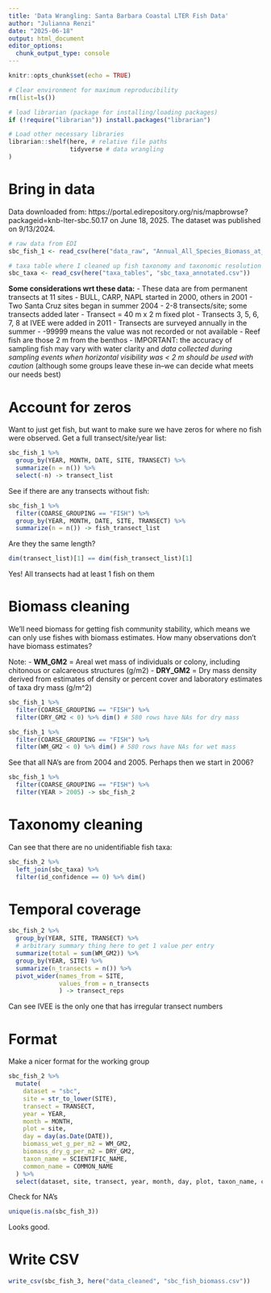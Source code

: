 ```yaml
---
title: 'Data Wrangling: Santa Barbara Coastal LTER Fish Data'
author: "Julianna Renzi"
date: "2025-06-18"
output: html_document
editor_options: 
  chunk_output_type: console
---
```


```r
knitr::opts_chunk$set(echo = TRUE)
```

```r
# Clear environment for maximum reproducibility
rm(list=ls())

# load librarian (package for installing/loading packages)
if (!require("librarian")) install.packages("librarian")

# Load other necessary libraries
librarian::shelf(here, # relative file paths
                 tidyverse # data wrangling
)
```

# Bring in data

Data downloaded from: https://portal.edirepository.org/nis/mapbrowse?packageid=knb-lter-sbc.50.17 on June 18, 2025. The dataset was published on 9/13/2024.

```r
# raw data from EDI
sbc_fish_1 <- read_csv(here("data_raw", "Annual_All_Species_Biomass_at_transect_20240823.csv"))

# taxa table where I cleaned up fish taxonomy and taxonomic resolution
sbc_taxa <- read_csv(here("taxa_tables", "sbc_taxa_annotated.csv"))
```

**Some considerations wrt these data:**
- These data are from permanent transects at 11 sites
- BULL, CARP, NAPL started in 2000, others in 2001
- Two Santa Cruz sites began in summer 2004
- 2-8 transects/site; some transects added later
- Transect = 40 m x 2 m fixed plot
- Transects 3, 5, 6, 7, 8 at IVEE were added in 2011
- Transects are surveyed annually in the summer
- -99999 means the value was not recorded or not available 
- Reef fish are those 2 m from the benthos
- IMPORTANT: the accuracy of sampling fish may vary with water clarity and *data collected during sampling events when horizontal visibility was < 2 m should be used with caution* (although some groups leave these in--we can decide what meets our needs best)

# Account for zeros

Want to just get fish, but want to make sure we have zeros for where no fish were observed. Get a full transect/site/year list:

```r
sbc_fish_1 %>% 
  group_by(YEAR, MONTH, DATE, SITE, TRANSECT) %>% 
  summarize(n = n()) %>% 
  select(-n) -> transect_list
```

See if there are any transects without fish:

```r
sbc_fish_1 %>% 
  filter(COARSE_GROUPING == "FISH") %>% 
  group_by(YEAR, MONTH, DATE, SITE, TRANSECT) %>% 
  summarize(n = n()) -> fish_transect_list
```

Are they the same length?

```r
dim(transect_list)[1] == dim(fish_transect_list)[1]
```

Yes! All transects had at least 1 fish on them

# Biomass cleaning

We'll need biomass for getting fish community stability, which means we can only use fishes with biomass estimates. How many observations don't have biomass estimates?

Note:
- **WM_GM2** = Areal wet mass of individuals or colony, including chitonous or calcareous structures (g/m2)
- **DRY_GM2** = Dry mass density derived from estimates of density or percent cover and laboratory estimates of taxa dry mass (g/m^2)

```r
sbc_fish_1 %>% 
  filter(COARSE_GROUPING == "FISH") %>% 
  filter(DRY_GM2 < 0) %>% dim() # 580 rows have NAs for dry mass

sbc_fish_1 %>% 
  filter(COARSE_GROUPING == "FISH") %>% 
  filter(WM_GM2 < 0) %>% dim() # 580 rows have NAs for wet mass
```

See that all NA's are from 2004 and 2005. Perhaps then we start in 2006?

```r
sbc_fish_1 %>% 
  filter(COARSE_GROUPING == "FISH") %>% 
  filter(YEAR > 2005) -> sbc_fish_2
```

# Taxonomy cleaning

Can see that there are no unidentifiable fish taxa:

```r
sbc_fish_2 %>% 
  left_join(sbc_taxa) %>% 
  filter(id_confidence == 0) %>% dim()
```

# Temporal coverage

```r
sbc_fish_2 %>% 
  group_by(YEAR, SITE, TRANSECT) %>% 
  # arbitrary summary thing here to get 1 value per entry
  summarize(total = sum(WM_GM2)) %>% 
  group_by(YEAR, SITE) %>% 
  summarize(n_transects = n()) %>% 
  pivot_wider(names_from = SITE,
              values_from = n_transects
              ) -> transect_reps
```

Can see IVEE is the only one that has irregular transect numbers

# Format

Make a nicer format for the working group

```r
sbc_fish_2 %>% 
  mutate(
    dataset = "sbc",
    site = str_to_lower(SITE),
    transect = TRANSECT,
    year = YEAR,
    month = MONTH,
    plot = site,
    day = day(as.Date(DATE)),
    biomass_wet_g_per_m2 = WM_GM2,
    biomass_dry_g_per_m2 = DRY_GM2,
    taxon_name = SCIENTIFIC_NAME, 
    common_name = COMMON_NAME
  ) %>% 
  select(dataset, site, transect, year, month, day, plot, taxon_name, common_name, biomass_wet_g_per_m2, biomass_dry_g_per_m2) -> sbc_fish_3
```

Check for NA's

```r
unique(is.na(sbc_fish_3))
```

Looks good.

# Write CSV

```r
write_csv(sbc_fish_3, here("data_cleaned", "sbc_fish_biomass.csv"))
```
